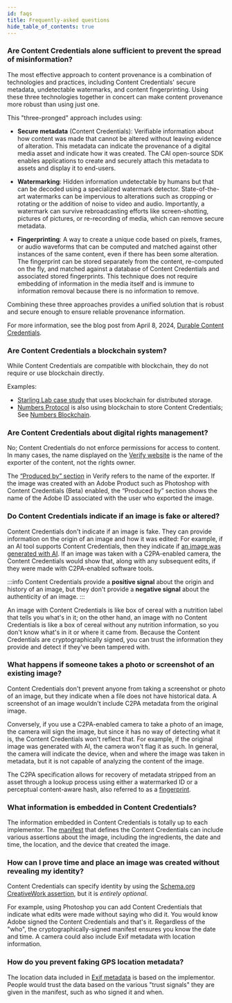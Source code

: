 ```yaml
---
id: faqs
title: Frequently-asked questions
hide_table_of_contents: true
---
```



<TOCInline toc={toc} />

### Are Content Credentials alone sufficient to prevent the spread of misinformation?

The most effective approach to content provenance is a combination of technologies and practices, including Content Credentials' secure metadata, undetectable watermarks, and content fingerprinting. Using these three technologies together in concert can make content provenance more robust than using just one.

This "three-pronged" approach includes using:

- **Secure metadata** (Content Credentials): Verifiable information about how content was made that cannot be altered without leaving evidence of alteration. This metadata can indicate the provenance of a digital media asset and indicate how it was created. The CAI open-source SDK enables applications to create and securely attach this metadata to assets and display it to end-users.

- **Watermarking**: Hidden information undetectable by humans but that can be decoded using a specialized watermark detector. State-of-the-art watermarks can be impervious to alterations such as cropping or rotating or the addition of noise to video and audio. Importantly, a watermark can survive rebroadcasting efforts like screen-shotting, pictures of pictures, or re-recording of media, which can remove secure metadata.

- **Fingerprinting**: A way to create a unique code based on pixels, frames, or audio waveforms that can be computed and matched against other instances of the same content, even if there has been some alteration. The fingerprint can be stored separately from the content, re-computed on the fly, and matched against a database of Content Credentials and associated stored fingerprints. This technique does not require embedding of information in the media itself and is immune to information removal because there is no information to remove.

Combining these three approaches provides a unified solution that is robust and secure enough to ensure reliable provenance information.

For more information, see the blog post from April 8, 2024, [Durable Content Credentials](https://contentauthenticity.org/blog/durable-content-credentials).

### Are Content Credentials a blockchain system?

While Content Credentials are compatible with blockchain, they do not require or use blockchain directly.

Examples:

- [Starling Lab case study](https://www.starlinglab.org/78days/) that uses blockchain for distributed storage.
- [Numbers Protocol](https://www.numbersprotocol.io/) is also using blockchain to store Content Credentials; See [Numbers Blockchain](https://docs.numbersprotocol.io/developers/numbers-blockchain).

### Are Content Credentials about digital rights management?

No; Content Credentials do not enforce permissions for access to content. In many cases, the name displayed on the [Verify website](https://contentcredentials.org/verify) is the name of the exporter of the content, not the rights owner.

The [“Produced by” section](verify.mdx#produced-by) in Verify refers to the name of the exporter. If the image was created with an Adobe Product such as Photoshop with Content Credentials (Beta) enabled, the “Produced by” section shows the name of the Adobe ID associated with the user who exported the image.

### Do Content Credentials indicate if an image is fake or altered?

Content Credentials don't indicate if an image is fake. They can provide information on the origin of an image and how it was edited: For example, if an AI tool supports Content Credentials, then they indicate if [an image was generated with AI](manifest/assertions-actions.md#generative-ai-action). If an image was taken with a C2PA-enabled camera, the Content Credentials would show that, along with any subsequent edits, if they were made with C2PA-enabled software tools.

:::info
Content Credentials provide a **positive signal** about the origin and history of an image, but they don't provide a **negative signal** about the authenticity of an image.
:::

An image with Content Credentials is like box of cereal with a nutrition label that tells you what's in it; on the other hand, an image with no Content Credentials is like a box of cereal without any nutrition information, so you don't know what's in it or where it came from. Because the Content Credentials are cryptographically signed, you can trust the information they provide and detect if they've been tampered with.

### What happens if someone takes a photo or screenshot of an existing image?

Content Credentials don't prevent anyone from taking a screenshot or photo of an image, but they indicate when a file does not have historical data. A screenshot of an image wouldn't include C2PA metadata from the original image.

Conversely, if you use a C2PA-enabled camera to take a photo of an image, the camera will sign the image, but since it has no way of detecting what it is, the Content Credentials won't reflect that. For example, if the original image was generated with AI, the camera won't flag it as such. In general, the camera will indicate the device, when and where the image was taken in metadata, but it is not capable of analyzing the content of the image.

The C2PA specification allows for recovery of metadata stripped from an asset through a lookup process using either a watermarked ID or a perceptual content-aware hash, also referred to as a [fingerprint](https://c2pa.org/specifications/specifications/2.0/specs/C2PA_Specification.html#_fingerprint).

### What information is embedded in Content Credentials?

The information embedded in Content Credentials is totally up to each implementor.
The [manifest](manifest/understanding.md) that defines the Content Credentials
can include various assertions about the image, including the ingredients, the
date and time, the location, and the device that created the image.

### How can I prove time and place an image was created without revealing my identity?

Content Credentials can specify identity by using the [Schema.org CreativeWork assertion](manifest/assertions-actions.md#creative-work-assertion), but it is _entirely optional_.

For example, using Photoshop you
can add Content Credentials that indicate what edits were made without saying who
did it. You would know Adobe signed the Content Credentials and that's it. Regardless
of the "who", the cryptographically-signed manifest ensures you know the date and
time. A camera could also include Exif metadata with location information.

### How do you prevent faking GPS location metadata?

The location data included in [Exif metadata](manifest/assertions-actions#exif-assertion) is based on the implementor. People would trust the data based on the various "trust signals" they are given in the manifest, such as who signed it and when.
